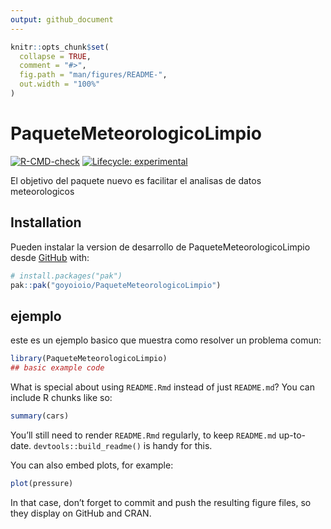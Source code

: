 ```yaml
---
output: github_document
---
```


<!-- README.md is generated from README.Rmd. Please edit that file -->

```r
knitr::opts_chunk$set(
  collapse = TRUE,
  comment = "#>",
  fig.path = "man/figures/README-",
  out.width = "100%"
)
```

# PaqueteMeteorologicoLimpio

<!-- badges: start -->
[![R-CMD-check](https://github.com/goyoioio/PaqueteMeteorologicoLimpio/actions/workflows/R-CMD-check.yaml/badge.svg)](https://github.com/goyoioio/PaqueteMeteorologicoLimpio/actions/workflows/R-CMD-check.yaml)
[![Lifecycle: experimental](https://img.shields.io/badge/lifecycle-experimental-orange.svg)](https://lifecycle.r-lib.org/articles/stages.html#experimental)
<!-- badges: end -->

El objetivo del paquete nuevo es facilitar el analisas de datos meteorologicos

## Installation
Pueden instalar la version de desarrollo de PaqueteMeteorologicoLimpio desde [GitHub](https://github.com/) with:

``` r
# install.packages("pak")
pak::pak("goyoioio/PaqueteMeteorologicoLimpio")
```

## ejemplo

este es un ejemplo basico que muestra como resolver un problema comun:

```r
library(PaqueteMeteorologicoLimpio)
## basic example code
```

What is special about using `README.Rmd` instead of just `README.md`? You can include R chunks like so:

```r
summary(cars)
```

You'll still need to render `README.Rmd` regularly, to keep `README.md` up-to-date. `devtools::build_readme()` is handy for this.

You can also embed plots, for example:

```r
plot(pressure)
```

In that case, don't forget to commit and push the resulting figure files, so they display on GitHub and CRAN.
